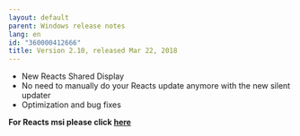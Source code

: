 ```yaml
---
layout: default
parent: Windows release notes
lang: en
id: "360000412666"
title: Version 2.10, released Mar 22, 2018 
---
```

*   New Reacts Shared Display
*   No need to manually do your Reacts update anymore with the new silent updater
*   Optimization and bug fixes

**For Reacts msi please click [here](https://reacts.com/install/2.10.1.5/Reacts.msi)**


